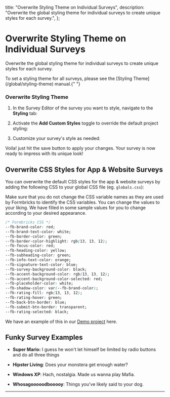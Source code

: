


  title: "Overwrite Styling Theme on Individual Surveys",
  description:
    "Overwrite the global styling theme for individual surveys to create unique styles for each survey.",
};

# Overwrite Styling Theme on Individual Surveys

Overwrite the global styling theme for individual surveys to create unique styles for each survey.

<Note>
  To set a styling theme for all surveys, please see the [Styling Theme](/global/styling-theme) manual.{" "}
</Note>

### Overwrite Styling Theme

1. In the Survey Editor of the survey you want to style, navigate to the **Styling** tab:

<MdxImage
  src={StepNine}
  alt="Choose a link survey template"
  quality="100"
  className="max-w-full rounded-lg sm:max-w-3xl"
/>

2. Activate the **Add Custom Styles** toggle to override the default project styling:

<MdxImage
  src={StepTen}
  alt="Choose a link survey template"
  quality="100"
  className="max-w-full rounded-lg sm:max-w-3xl"
/>

3. Customize your survey's style as needed:

<MdxImage
  src={StepEleven}
  alt="Choose a link survey template"
  quality="100"
  className="max-w-full rounded-lg sm:max-w-3xl"
/>

Voila! just hit the save button to apply your changes. Your survey is now ready to impress with its unique look!

## Overwrite CSS Styles for App & Website Surveys

You can overwrite the default CSS styles for the app & website surveys by adding the following CSS to your global CSS file (eg. `globals.css`):

Make sure that you do not change the CSS variable names as they are used by Formbricks to identify the CSS variables. You can change the values to your liking. We have filled in some sample values for you to change according to your desired appearance.

<Col>
<CodeGroup title="Overwrite Formbricks CSS">

```css
/* Formbricks CSS */
--fb-brand-color: red;
--fb-brand-text-color: white;
--fb-border-color: green;
--fb-border-color-highlight: rgb(13, 13, 12);
--fb-focus-color: red;
--fb-heading-color: yellow;
--fb-subheading-color: green;
--fb-info-text-color: orange;
--fb-signature-text-color: blue;
--fb-survey-background-color: black;
--fb-accent-background-color: rgb(13, 13, 12);
--fb-accent-background-color-selected: red;
--fb-placeholder-color: white;
--fb-shadow-color: var(--fb-brand-color);
--fb-rating-fill: rgb(13, 13, 12);
--fb-rating-hover: green;
--fb-back-btn-border: blue;
--fb-submit-btn-border: transparent;
--fb-rating-selected: black;
```

</CodeGroup>
</Col>

We have an example of this in our [Demo project](https://github.com/formbricks/formbricks/blob/main/apps/demo/styles/globals.css) here.

## Funky Survey Examples

- **Super Mario:** I guess he won't let himself be limited by radio buttons and do all three things

<MdxImage
  src={Mario}
  alt="Choose a link survey template"
  quality="100"
  className="max-w-full rounded-lg sm:max-w-3xl"
/>

- **Hipster Living**: Does your monstera get enough water?

<MdxImage
  src={HipsterLiving}
  alt="Choose a link survey template"
  quality="100"
  className="max-w-full rounded-lg sm:max-w-3xl"
/>

- **Windows XP**: Hach, nostalgia. Made us wanna play Mafia.

<MdxImage
  src={WindowsXp}
  alt="Choose a link survey template"
  quality="100"
  className="max-w-full rounded-lg sm:max-w-3xl"
/>

- **Whosagooooodbooooy**: Things you've likely said to your dog.

<MdxImage
  src={Doggo}
  alt="Choose a link survey template"
  quality="100"
  className="max-w-full rounded-lg sm:max-w-3xl"
/>

---
